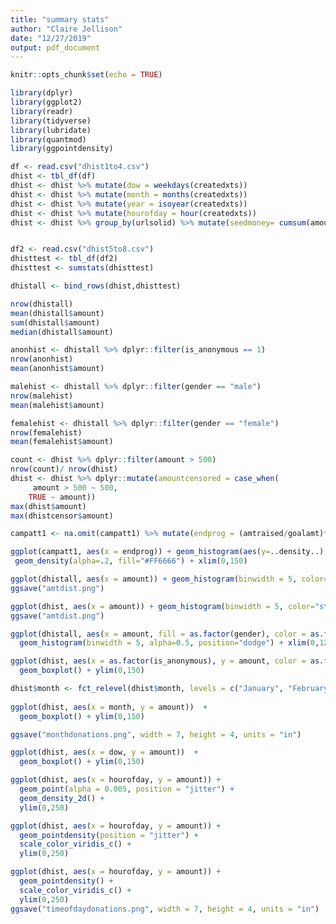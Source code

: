 ```yaml
---
title: "summary stats"
author: "Claire Jellison"
date: "12/27/2019"
output: pdf_document
---
```


```r
knitr::opts_chunk$set(echo = TRUE)
```

```r
library(dplyr)
library(ggplot2)
library(readr)
library(tidyverse)
library(lubridate)
library(quantmod)
library(ggpointdensity)
```


```r
df <- read.csv("dhist1to4.csv")
dhist <- tbl_df(df)
dhist <- dhist %>% mutate(dow = weekdays(createdxts)) 
dhist <- dhist %>% mutate(month = months(createdxts)) 
dhist <- dhist %>% mutate(year = isoyear(createdxts)) 
dhist <- dhist %>% mutate(hourofday = hour(createdxts))
dhist <- dhist %>% group_by(urlsolid) %>% mutate(seedmoney= cumsum(amount) - amount)


df2 <- read.csv("dhist5to8.csv")
dhisttest <- tbl_df(df2)
dhisttest <- sumstats(dhisttest)

dhistall <- bind_rows(dhist,dhisttest)
```


```r

nrow(dhistall)
mean(dhistall$amount)
sum(dhistall$amount)
median(dhistall$amount)

anonhist <- dhistall %>% dplyr::filter(is_anonymous == 1)
nrow(anonhist)
mean(anonhist$amount)

malehist <- dhistall %>% dplyr::filter(gender == "male")
nrow(malehist)
mean(malehist$amount)

femalehist <- dhistall %>% dplyr::filter(gender == "female")
nrow(femalehist)
mean(femalehist$amount)


```

```r
count <- dhist %>% dplyr::filter(amount > 500)
nrow(count)/ nrow(dhist)
dhist <- dhist %>% dplyr::mutate(amountcensored = case_when(
     amount > 500 ~ 500,
    TRUE ~ amount))
max(dhist$amount)
max(dhistcensor$amount)
```




```r
campatt1 <- na.omit(campatt1) %>% mutate(endprog = (amtraised/goalamt)*100)
```

```r
ggplot(campatt1, aes(x = endprog)) + geom_histogram(aes(y=..density..), colour="black", fill="white") +
 geom_density(alpha=.2, fill="#FF6666") + xlim(0,150) 
```

```r
ggplot(dhistall, aes(x = amount)) + geom_histogram(binwidth = 5, color="steelblue", fill="white", position = "identity") + xlim(0,120) 
ggsave("amtdist.png")
```

```r
ggplot(dhist, aes(x = amount)) + geom_histogram(binwidth = 5, color="steelblue", fill="white") + xlim(0,120) + ggtitle("Distribution of Amounts Donated")
ggsave("amtdist.png")
```



```r
ggplot(dhistall, aes(x = amount, fill = as.factor(gender), color = as.factor(gender)))  +
  geom_histogram(binwidth = 5, alpha=0.5, position="dodge") + xlim(0,120) 
```


```r
ggplot(dhist, aes(x = as.factor(is_anonymous), y = amount, color = as.factor(is_anonymous)))  +
  geom_boxplot() + ylim(0,150)
```

```r
dhist$month <- fct_relevel(dhist$month, levels = c("January", "February", "March", "April", "May", "June", "July", "August", "September", "October", "November", "December"))
                           
ggplot(dhist, aes(x = month, y = amount))  +
  geom_boxplot() + ylim(0,150)

ggsave("monthdonations.png", width = 7, height = 4, units = "in")
```


```r
ggplot(dhist, aes(x = dow, y = amount))  +
  geom_boxplot() + ylim(0,150)
```

```r
ggplot(dhist, aes(x = hourofday, y = amount)) + 
  geom_point(alpha = 0.005, position = "jitter") + 
  geom_density_2d() + 
  ylim(0,250)
```

```r
ggplot(dhist, aes(x = hourofday, y = amount)) +
  geom_pointdensity(position = "jitter") +
  scale_color_viridis_c() + 
  ylim(0,250)
```


```r
ggplot(dhist, aes(x = hourofday, y = amount)) +
  geom_pointdensity() +
  scale_color_viridis_c() + 
  ylim(0,250)
ggsave("timeofdaydonations.png", width = 7, height = 4, units = "in")
```

